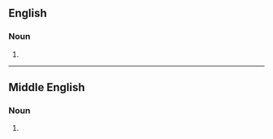 ==English==

===Noun===
{{head|en|noun form}}

# {{plural of|en|gravestone}}

----

==Middle English==

===Noun===
{{head|enm|noun plural form}}

# {{plural of|enm|gravestone}}
